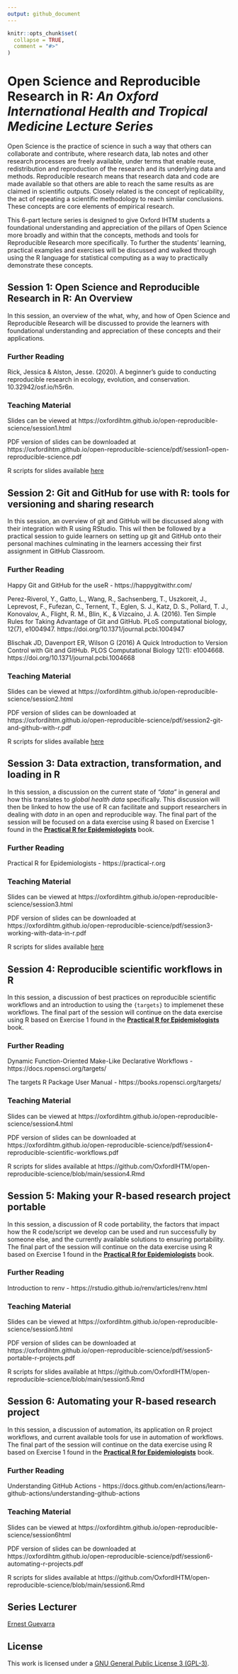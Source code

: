 ```yaml
---
output: github_document
---
```


<!-- README.md is generated from README.Rmd. Please edit that file -->

```r
knitr::opts_chunk$set(
  collapse = TRUE,
  comment = "#>"
)
```

# Open Science and Reproducible Research in R: *An Oxford International Health and Tropical Medicine Lecture Series*

<!-- badges: start -->
<!-- badges: end -->

Open Science is the practice of science in such a way that others can collaborate and contribute, where research data, lab notes and other research processes are freely available, under terms that enable reuse, redistribution and reproduction of the research and its underlying data and methods. Reproducible research means that research data and code are made available so that others are able to reach the same results as are claimed in scientific outputs. Closely related is the concept of replicability, the act of repeating a scientific methodology to reach similar conclusions. These concepts are core elements of empirical research.

This 6-part lecture series is designed to give Oxford IHTM students a foundational understanding and appreciation of the pillars of Open Science more broadly and within that the concepts, methods and tools for Reproducible Research more specifically. To further the students' learning, practical examples and exercises will be discussed and walked through using the R language for statistical computing as a way to practically demonstrate these concepts.

## Session 1: Open Science and Reproducible Research in R: An Overview

In this session, an overview of the what, why, and how of Open Science and Reproducible Research will be discussed to provide the learners with foundational understanding and appreciation of these concepts and their applications.

### Further  Reading    

Rick, Jessica & Alston, Jesse. (2020). A beginner’s guide to conducting reproducible research in ecology, evolution, and conservation. 10.32942/osf.io/h5r6n. 

### Teaching Material

Slides can be viewed at https://oxfordihtm.github.io/open-reproducible-science/session1.html

PDF version of slides can be downloaded at https://oxfordihtm.github.io/open-reproducible-science/pdf/session1-open-reproducible-science.pdf

R scripts for slides available [here](https://github.com/OxfordIHTM/open-reproducible-science/blob/main/session1.Rmd)

## Session 2: Git and GitHub for use with R: tools for versioning and sharing research

In this session, an overview of git and GitHub will be discussed along with their integration with R using RStudio. This wil then be followed by a practical session to guide learners on setting up git and GitHub onto their personal machines culminating in the learners accessing their first assignment in GitHub Classroom.

### Further Reading

Happy Git and GitHub for the useR - https://happygitwithr.com/

Perez-Riverol, Y., Gatto, L., Wang, R., Sachsenberg, T., Uszkoreit, J., Leprevost, F., Fufezan, C., Ternent, T., Eglen, S. J., Katz, D. S., Pollard, T. J., Konovalov, A., Flight, R. M., Blin, K., & Vizcaíno, J. A. (2016). Ten Simple Rules for Taking Advantage of Git and GitHub. PLoS computational biology, 12(7), e1004947. https://doi.org/10.1371/journal.pcbi.1004947

Blischak JD, Davenport ER, Wilson G (2016) A Quick Introduction to Version Control with Git and GitHub. PLOS Computational Biology 12(1): e1004668. https://doi.org/10.1371/journal.pcbi.1004668

### Teaching Material

Slides can be viewed at https://oxfordihtm.github.io/open-reproducible-science/session2.html

PDF version of slides can be downloaded at https://oxfordihtm.github.io/open-reproducible-science/pdf/session2-git-and-github-with-r.pdf

R scripts for slides available [here](https://github.com/OxfordIHTM/open-reproducible-science/blob/main/session2.Rmd)

## Session 3: Data extraction, transformation, and loading in R

In this session, a discussion on the current state of *"data"* in general and how this translates to *global health data* specifically. This discussion will then be linked to how the use of R can facilitate and support researchers in dealing with *data* in an open and reproducible way. The final part of the session will be focused on a data exercise using R based on Exercise 1 found in the [**Practical R for Epidemiologists**](https://practical-r.org/exercise2.html) book.

### Further Reading

Practical R for Epidemiologists - https://practical-r.org

### Teaching Material

Slides can be viewed at https://oxfordihtm.github.io/open-reproducible-science/session3.html

PDF version of slides can be downloaded at https://oxfordihtm.github.io/open-reproducible-science/pdf/session3-working-with-data-in-r.pdf

R scripts for slides available [here](https://github.com/OxfordIHTM/open-reproducible-science/blob/main/session3.Rmd)

## Session 4: Reproducible scientific workflows in R

In this session, a discussion of best practices on reproducible scientific workflows and an introduction to using the `{targets}` to implemenet these workflows. The final part of the session will continue on the data exercise using R based on Exercise 1 found in the [**Practical R for Epidemiologists**](https://practical-r.org/exercise2.html) book.

### Further Reading

Dynamic Function-Oriented Make-Like Declarative Workflows - https://docs.ropensci.org/targets/

The targets R Package User Manual - https://books.ropensci.org/targets/

### Teaching Material

Slides can be viewed at https://oxfordihtm.github.io/open-reproducible-science/session4.html

PDF version of slides can be downloaded at https://oxfordihtm.github.io/open-reproducible-science/pdf/session4-reproducible-scientific-workflows.pdf

R scripts for slides available at https://github.com/OxfordIHTM/open-reproducible-science/blob/main/session4.Rmd

## Session 5: Making your R-based research project portable

In this session, a discussion of R code portability, the factors that impact how the R code/script we develop can be used and run successfully by someone else, and the currently available solutions to ensuring portability. The final part of the session will continue on the data exercise using R based on Exercise 1 found in the [**Practical R for Epidemiologists**](https://practical-r.org/exercise2.html) book.

### Further Reading

Introduction to renv - https://rstudio.github.io/renv/articles/renv.html

### Teaching Material

Slides can be viewed at https://oxfordihtm.github.io/open-reproducible-science/session5.html

PDF version of slides can be downloaded at https://oxfordihtm.github.io/open-reproducible-science/pdf/session5-portable-r-projects.pdf

R scripts for slides available at https://github.com/OxfordIHTM/open-reproducible-science/blob/main/session5.Rmd

## Session 6: Automating your R-based research project

In this session, a discussion of automation, its application on R project workflows, and current available tools for use in automation of workflows. The final part of the session will continue on the data exercise using R based on Exercise 1 found in the [**Practical R for Epidemiologists**](https://practical-r.org/exercise2.html) book.

### Further Reading

Understanding GitHub Actions - https://docs.github.com/en/actions/learn-github-actions/understanding-github-actions

### Teaching Material

Slides can be viewed at https://oxfordihtm.github.io/open-reproducible-science/session6html

PDF version of slides can be downloaded at https://oxfordihtm.github.io/open-reproducible-science/pdf/session6-automating-r-projects.pdf

R scripts for slides available at https://github.com/OxfordIHTM/open-reproducible-science/blob/main/session6.Rmd

## Series Lecturer

[Ernest Guevarra](https://ernest.guevarra.io)

## License

This work is licensed under a [GNU General Public License 3 (GPL-3)](https://github.com/OxfordIHTM/open-reproducible-science/blob/main/LICENSE.md).

